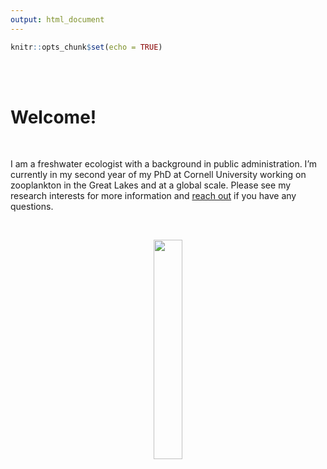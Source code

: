 ```yaml
---
output: html_document
---
```


```r
knitr::opts_chunk$set(echo = TRUE)
```

<br>
<br>

# **Welcome!** 

<br>

I am a freshwater ecologist with a background in public administration. I'm currently in my second year of my PhD at Cornell University working on zooplankton in the Great Lakes and at a global scale. Please see my research interests for more information and [reach out](https://sfigary.github.io/website/Contact.html) if you have any questions.

<br>

<center>
![](IMG_20190717_155036743_HDR.jpg){width=30%}
</center>
